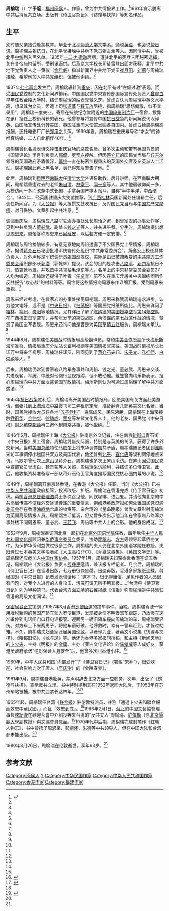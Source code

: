 '''周榆瑞'''（{{bd|1917年||1980年|3月26日}}）字'''予邃'''，[[福州|福州]][[闽侯|闽侯]]人。作家，曾为中共情报界工作。<ref name=ifeng>{{Cite web |url=http://news.ifeng.com/a/20141228/42812790_0.shtml |title=王炳毅，《侍卫官日记》作者之谜，文史春秋2004年第07期 |access-date=2015-04-12 |archive-date=2018-09-08 |archive-url=https://web.archive.org/web/20180908164824/http://news.ifeng.com/a/20141228/42812790_0.shtml |dead-url=no }}</ref>1961年宣示脱离中共后持反共立场。出版有《侍卫官杂记》、《彷徨与抉择》等知名作品。

==生平==
幼时随父亲接受启蒙教育。毕业于[[北京师范大学|北平师范大学]]文学系。通晓[[英语|英语]]，也会说些[[日语|日语]]。周榆瑞主张抗日，在[[北平|北平]]曾接触[[中共|中共]]地下党员[[張友漁_(法學家)|张友渔]]等人。因同情中共，曾被北平[[中统|中统]]列入黑名单。1935年[[一二·九运动|一二·九运动]]后期，遭驻北平的宪兵三团秘密逮捕，关在关帝庙拘留所，受刑讯逼供。后[[燕京大学|燕京大学]]校长[[司徒雷登|司徒雷登]]出面才获释。北平中共地下党负责人之一黄敬（[[俞启威|俞启威]]）指派新闻界中共地下党员[[崔月田|崔月田]]、[[刘莉|刘莉]]与周榆瑞接触，希望他加入中共党组织，但被他谢绝。<ref name=ifeng/>

1937年[[七七事变|七七事变]]发生后，周榆瑞辗转到[[重庆|重庆]]，因在北平有过“左倾过激”表现，而受[[中国国民党|国民党]]控制的文化新闻界排斥。中国国民党中央宣传部国际宣传处负责人[[曾虚白|曾虚白]]早年任教[[金陵大学|金陵大学]]时，结识周榆瑞的姑表兄[[蒋义芝|蒋义芝]]。曾虚白认为周榆瑞中英文水平高，想录其为文员，但遭上司[[张道藩|张道藩]]与[[程天放|程天放]]阻挠，指周榆瑞“思想偏激，似不宜录用”。周榆瑞一度失业，寄居在抗战纪念堂附近的[[中国电影制片厂|中国电影制片厂]]一宿舍，投靠在该厂担任上校衔科长的表兄。他曾参与将宣传中国[[抗日战争|抗日战争]]的新闻解说词汉译英，由国际宣传处分转[[美国|美国]]、[[英国|英国]]驻重庆大使馆发回各自国内。曾虚白给周榆瑞高报酬，还托电影厂厂长[[郑用之|郑用之]]关照。1939年夏，周榆瑞在重庆与号称“才女”的钟唯真结婚，二人自此相伴40年。<ref name=ifeng/>

周榆瑞曾化名发表诗文抨击重庆官场的腐败昏庸。曾多次主动和带有英国背景的《国际评论》半月刊负责人[[郝侃|郝侃]]、[[罗坚白|罗坚白]]接触。但因[[蒋介石|蒋介石]]的国民党当局与[[丘吉尔|丘吉尔]]领导的英国政府矛盾很深，[[军统|军统]]一直在秘密监视重庆的英国外交官及亲英派人士活动。周榆瑞因此再上黑名单，表兄得知后警告了他。<ref name=ifeng/>

此后，周榆瑞到[[昆明|昆明]][[西南联大|西南联大]]任[[清华大学|清华大学]]外语系助教，后升讲师。在西南联大期间，周榆瑞重逢过去的老师[[朱自清|朱自清]]、[[林宰平|林宰平]]、[[闻一多|闻一多]]等人。其中他最敬仰闻一多，为模仿闻一多而改穿中式长袍、手拿英国产橡木烟斗，自称“半中半洋，中西结合”。1942年，经英国驻重庆大使馆推荐，到[[广西|广西]][[桂林|桂林]]英国新闻处任编辑主任，后调任新闻官。为《[[大公报|大公报]]》等大报撰文鼓吹抗日，反对国民党当局与[[中国共产党|中国共产党]][[国共摩擦|摩擦]]、对日妥协。文章引起中共注意。<ref name=ifeng/>

调回重庆后，周榆瑞应[[八路军重庆办事处旧址|八路军驻渝办事处]]处长[[周怡|周怡]]之邀，到[[曾家岩|曾家岩]]的办事处作客，见到中共负责人[[董必武|董必武]]、副处长[[钱之光|钱之光]]等人，并共进午餐。分手时，周榆瑞提出想见[[周恩来|周恩来]]，周怡答称周恩来已回[[延安|延安]]，以后若方便一定安排。<ref name=ifeng/>

周榆瑞与周怡接触较多，有意无意地向周怡透露了不少国民党上层情报。周榆瑞称，据说[[蒋介石|蒋介石]]已秘密批准军统宣传处组织“中共非常委员会”，黄逸公上校任具体负责人，对外声称是军统调研员[[张国焘|张国焘]]提议，实际是由已被捕叛变的[[中共南方工作委员会|中共南方工作委员会]]组织部部长[[郭潜|郭潜]]（郭乾辉）提议。该会的目的是攻击[[八路军|八路军]]、[[新四军|新四军]]抗日不力、热衷抢地盘，并攻击中共领袖[[毛泽东|毛泽东]]等人。名单上的中央非常委员会委员27人均为编造。周榆瑞还提供了叶青（[[任卓宣|任卓宣]]）前不久在重庆浮屠关中央训练团所作反共报告“攻心战”的材料等等。周怡将这些情报向周恩来作详细汇报，受到周恩来重视。<ref name=ifeng/>

周恩来经过考虑，在曾家岩的办事处接见周榆瑞。周恩来称赞周榆瑞追求进步，认为他文笔好，远不是《[[中央日报|中央日报]]》、《[[扫荡报|扫荡报]]》等国民党报纸所能比。周恩来详问了[[桂林|桂林]]、[[柳州|柳州]]、[[贵阳|贵阳]]等地情况，尤其详细了解了[[陈纳德|陈纳德]]的[[飞虎队|美国援华空军第14航空队]]在广西抗击日军空军，并帮[[张发奎|张发奎]]的[[抗日战争第四战区|第四战区]]、[[余汉谋|余汉谋]]的[[抗日战争第七战区|第七战区]]作战的情况，赞赏了美国空军表现。周恩来还询问他是否是为英国[[军情五处|军情五处]]服务，周榆瑞未承认。<ref name=ifeng/>

1944年8月，周榆瑞任美国战时情报局高级翻译员。常和[[中美合作所|中美合作所]]副所长[[梅乐斯|梅乐斯]]海军准将、情报局重庆分站站长霍利福德等美国情报官来往。美国战时情报局长杜诺万中将来华视察，周榆瑞任译员，陪同见到了[[蒋介石|蒋介石]]夫妇、[[宋子文|宋子文]]、[[孔祥熙|孔祥熙]]、[[白崇禧|白崇禧]]等人。<ref name=ifeng/>

后来，周榆瑞仍常到曾家岩八路军办事处和周怡、钱之光、董必武、周恩来交谈、共进晚餐。军统、中统对他例行监视跟踪，但不敢动他。戴笠曾向梅乐斯表示，担心周榆瑞向中共方面泄露党国军政情报。梅乐斯则认为可通过周榆瑞了解中共方面想法。<ref name=ifeng/>

1945年[[抗日战争|抗日战争]]胜利后，周榆瑞离开美国战时情报局，回绝美国有关方面赴美邀请，偕妻儿到[[上海|上海]][[淮海中路|淮海中路]]霞飞坊三弄租房定居，准备翻译几部英美文化名著。当时，国民党接收大员在各地“[[五子登科|五子登科]]”，贪腐成风，民怨沸腾。周榆瑞在上海常接触[[乔冠华|乔冠华]]、[[金仲华|金仲华]]、[[徐铸成|徐铸成]]、[[宦乡|宦乡]]等左翼文化界人士。他的老友、国民党《中央日报》副总编[[李荆孙|李荆孙]]再三邀他到南京共事，被他拒绝。<ref name=ifeng/>

1946年5月，周榆瑞任上海《[[大公报|大公报]]》驻南京外交记者，住在南京[[新街口_(南京)|新街口]]青石街《中央日报》员工宿舍。周榆瑞凭借交际面，特别是与英美的关系，获得了许多外交新闻。当时[[美国总统|美国总统]]特使[[乔治·卡特利特·马歇尔|马歇尔]]上将来华调停国共矛盾，周榆瑞随记者团到[[淮阴|淮阴]]采访军事调停小组国共双方及美国代表，他还曾到[[北平|北平]]、[[宣化店|宣化店]]等谈判调停地点采访。马歇尔曾七次上[[庐山|庐山]]见蒋介石，周榆瑞也多次上庐山采访。在庐山因受国民党中宣部官员曾虚白、[[魏景蒙|魏景蒙]]等人关照，周榆瑞采访顺利，并结识多位侍卫官。此后，他收集资料准备写一部从蒋介石侍卫官角度描写国民党核心圈内幕的小说。<ref name=ifeng/>

1949年，周榆瑞离开南京赴香港，在香港《大公报》任职。当时《大公报》已被[[中华人民共和国|中华人民共和国]]政府接管，投资改版、扩版。周榆瑞在香港完成《侍卫官日记》初稿。英国[[香港总督|香港总督]][[麦理浩|麦理浩]]爵士多次召见他，同饮咖啡、进西餐。并请他向北京的中共高层传递不便经外交途径传递的重要信息，例如[[港英政府|港英政府]]拟如何处置国民党[[资源委员会|资源委员会]]存在香港[[油麻地|油麻地]]仓库的物资等。亲台湾的《星岛晚报》曾发文章影射周榆瑞为英国高级情报人员。周榆瑞生活低调，但又曾多次出示他当年在曾家岩八路军办事处楼下同周恩来、董必武、[[王若飞|王若飞]]、周怡等中共人士的合影。他的身份成谜。<ref name=ifeng/>

1952年9月，周榆瑞奉调回北京。起初在[[北京外国语学院|北京外国语学院]]任教，四年后任[[中华人民共和国文化部|中华人民共和国文化部]]顾问兼[[中华人民共和国华侨事务委员会|华侨事务委员会]]委员，协助[[廖承志|廖承志]]、[[方方_(政治人物)|方方]]等领导起草侨务文件，为保护华侨利益做过很多工作。周榆瑞的夫人仍在北京外国语学院任教授。夫妇译过七本英美文学名著如《大卫高柏菲尔》、《乔叟故事集》、《英国文学史》等。周榆瑞还应邀加入[[中国作家协会|中国作家协会]]。1957年1月，周榆瑞夫妇获得赴香港签证去香港，周榆瑞应《大公报》负责人[[费彝民|费彝民]]邀请，兼该报专栏记者。月余后，周榆瑞的《侍卫官日记》在香港出版，七万册很快售罄，迅速再版，香港多家报纸连载。蒋经国对《中央日报》记者发表谈话称：“这本书，很无聊庸俗，足见作者的人品很有问题，对我个人进行的人身攻击、污蔑可谓无所不用其极……”台湾将《侍卫官日记》列为甲种禁书。代表台湾方面立场的右翼报纸《信报》称周榆瑞是中共派驻香港的高级文化间谍。<ref name=ifeng/>

[[保密局|保密局]][[谷正文|谷正文]]策划了1957年8月香港[[罗便臣道|罗便臣道]]的撞车事件。当晚，周榆瑞驾驶一辆用版税新购的英国产轿车驶入罗便臣道，发现被身份不明者驾车跟踪，乃放慢车速准备停到电话间门口打电话报警。迎面另一辆旧轿车撞向周榆瑞的车，周榆瑞受轻伤。对方车上下来两男子，将他车窗砸破。他呼救时，幸有一警车赶到，才躲过劫难。不久，周榆瑞夫妇全家迁居英国[[伦敦|伦敦]]，以著译为业，著英文小说集《彷徨与抉择》、《陪都旧忆》、《龙与凤》等。他还为香港多家报刊撰稿，和主持《新闻天地》的[[卜少夫|卜少夫]]、主持《明报》的[[金庸|金庸]]、主办《亚洲文化评论》的[[陈孝威|陈孝威]]等人成好友。获港英政府承诺“绝对保证人身安全”后，他曾多次回香港小住。<ref name=ifeng/>

1960年，中华人民共和国“内部发行”了《侍卫官日记》（署名“宋乔”），很受欢迎，社会影响力次于唐人（[[严庆澍|严庆澍]]）的《金陵春梦》。

1961年9月，周榆瑞自港赴英，并声明辞去北京方面一应职务。次年，出版了《徬徨与抉择》，宣示反共立场。书中特别提到其在1952年返回大陆后，于1953年在苏州车站被捕，被中共监禁长达四年。<ref name=开放网>{{Cite web |url=http://www.open.com.hk/content.php?id=3576#.W5PDQaS-vDt |title=金钟，周榆瑞勇敢的抉择——为《彷徨与抉择》再版序，开放网 |accessdate=2018-09-08 |archive-date=2019-07-29 |archive-url=https://web.archive.org/web/20190729123150/http://www.open.com.hk/content.php?id=3576#.W5PDQaS-vDt |dead-url=no }}</ref><ref name=简介>{{Cite web |url=http://www.greenfieldbookstore.com.hk/index.php/books?task=view&id=351&catid=0 |title=《彷徨与抉择——一代香港名记者传奇》简介，田园书屋 |accessdate=2018-09-08 |archive-date=2018-09-08 |archive-url=https://web.archive.org/web/20180908164700/http://www.greenfieldbookstore.com.hk/index.php/books?task=view&id=351&catid=0 |dead-url=no }}</ref>

1965年起，周榆瑞任台湾《[[联合报|联合报]]》驻伦敦特派员，并称「通過卜少夫和聯合報而效忠中華民國。」而且「效忠到底」。<ref name=开放网/>1966年2月1日，[[台北|台北]]的中國文藝協會理事長[[陳紀瀅|陳紀瀅]]在歡迎茶會中介紹投奔来台湾的“反共文人”周榆瑞、[[許偉勛|許偉勛]]（原[[北京師範大學|北京師範大學]]副教授）與文協會員見面。<ref>{{Cite web |url=http://catalog.digitalarchives.tw/item/00/3a/1b/62.html |title=條條道路通自由　反共義士來歸，數位典藏與數位學習聯合目錄，2008-11-27 |accessdate=2015-04-12 |archive-date=2014-04-11 |archive-url=https://web.archive.org/web/20140411134341/http://catalog.digitalarchives.tw/item/00/3a/1b/62.html |dead-url=no }}</ref>1970年代中后期，周榆瑞完成封笔作《红朝人物志》，书中赞扬了周恩来、[[彭德怀|彭德怀]]、[[朱德|朱德]]等中共领导人，但在中国大陆和台湾都未能出版。<ref name=ifeng/>

1980年3月26日，周榆瑞在伦敦逝世，享年63岁。<ref name=ifeng/>

==参考文献==
{{reflist}}

{{DEFAULTSORT:Zhou周}}
[[Category:闽侯人|Category:闽侯人]]
[[Category:周姓|Y]]
[[Category:中华民国作家|Category:中华民国作家]]
[[Category:中华人民共和国作家|Category:中华人民共和国作家]]
[[Category:香港作家|Category:香港作家]]
[[Category:福建作家|Category:福建作家]]